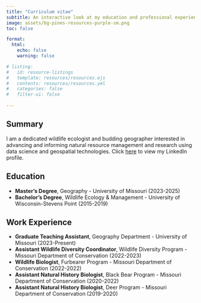 ```yaml
---
title: "Curriculum vitae"
subtitle: An interactive look at my education and professional experience.
image: assets/bg-pines-resources-purple-sm.png
toc: false

format:
  html:
    echo: false
    warning: false

# listing:
#   id: resource-listings
#   template: resources/resources.ejs
#   contents: resources/resources.yml
#   categories: false
#   filter-ui: false
    
---
```


## Summary

I am a dedicated wildlife ecologist and budding geographer interested in advancing and informing natural resource management and research using data science and geospatial technologies. Click [here](https://www.linkedin.com/in/benjamintjepkes/) to view my LinkedIn profile.

## Education

- **Master's Degree**, Geography - University of Missouri (2023-2025)
- **Bachelor's Degree**, Wildlife Ecology & Management - University of Wisconsin-Stevens Point (2015-2019)

## Work Experience

- **Graduate Teaching Assistant**, Geography Department - University of Missouri (2023-Present)
- **Assistant Wildlife Diversity Coordinator**, Wildlife Diversity Program - Missouri Department of Conservation (2022-2023)
- **Wildlife Biologist**, Furbearer Program - Missouri Department of Conservation (2022-2022)
- **Assistant Natural History Biologist**, Black Bear Program - Missouri Department of Conservation (2020-2022)
- **Assistant Natural History Biologist**, Deer Program - Missouri Department of Conservation (2019-2020)


<!-- {{< pdf resume-example.pdf width=100% height=600 border=2 >}} -->
